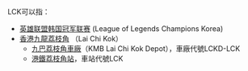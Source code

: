 LCK可以指：
*[[英雄联盟韩国冠军联赛|英雄联盟韩国冠军联赛]] (League of Legends Champions Korea)
*[[香港|香港]][[九龍|九龍]][[荔枝角|荔枝角]] （Lai Chi Kok）
**[[九巴荔枝角車廠|九巴荔枝角車廠]]（KMB Lai Chi Kok Depot），車廠代號LCKD-LCK
**[[港鐵|港鐵]][[荔枝角站|荔枝角站]]，車站代號LCK

{{disambig|Cat=三字拉丁字母缩写消歧义}}